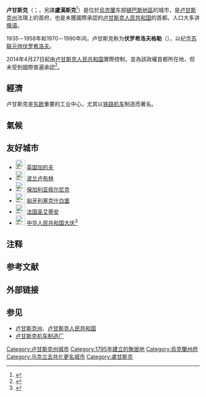 {{NoteTA
|G1=地名
}}
{{Infobox settlement
| name = 卢甘斯克
|native_name=Луганськ
| image_skyline = Luhansk collage.jpg
| imagesize = 250px
| image_caption = 
| image_flag = Flag of Luhansk.svg
| image_shield = Coat of arms of Luhansk.svg
| pushpin_map = Ukraine
| pushpin_label_position = left
| pushpin_map_caption= 卢甘斯克在烏克蘭的位置
| settlement_type = 城市
| subdivision_type = 國家
| subdivision_name = {{flag|Luhansk People's Republic}}（[[de_facto|事實上]]）<br>{{UKR}}（國際承認）
| subdivision_type1 = [[烏克蘭行政區劃|州]]
| subdivision_name1 = [[卢甘斯克州|卢甘斯克州]]
| subdivision_type2 = 
| subdivision_name2 = 
| leader_title = 市長
| leader_name = 
| established_title = 建立
| established_date = 1795年
| established_title3 = 城市地位
| established_date3 = 1882年
| elevation_m =
| area_total_km2 = 286.2
| population_as_of = 2021年
| population_total = 399,559
| population_density_km2 = auto
| timezone = [[歐洲東部時間|EET]]
| utc_offset = +2
| timezone_DST = [[歐洲東部夏令時間|EEST]]
| utc_offset_DST = +3
| coordinates = {{coord|48|34|06|N|39|18|31|E|region:UKR|display=inline,title}}
| postal_code_type = 郵政號碼
| postal_code = 91000-91479
| area_code = +380-642
| blank_name = 
| blank_info = 
| website = {{url|http://gorod.lugansk.ua/}} }}
'''卢甘斯克'''（{{lang-ru|Луганск}}；{{lang-uk|Луганськ}}{{IPA-uk|lʊˈɦɑnʲsʲk||uk-Луганськ.ogg}}，另譯'''盧漢斯克'''<ref>{{Cite web |title=盧漢斯克(沃羅希洛夫格勒)-Luhansk (Voroshilovgrad) |url=https://terms.naer.edu.tw/detail/17902447/?index=1 |access-date=2022-04-18 |work=terms.naer.edu.tw |archive-date=2022-04-26 |archive-url=https://web.archive.org/web/20220426135536/https://terms.naer.edu.tw/detail/17902447/?index=1 }}</ref>）是位於[[烏克蘭|烏克蘭]]东部[[頓巴斯|頓巴斯地區]]的城市，是[[卢甘斯克州|卢甘斯克州]]法理上的首府，也是未獲國際承認的[[卢甘斯克人民共和国|卢甘斯克人民共和国]]的首都。人口大多讲[[俄语|俄语]]。

1935－1958年和1970－1990年间，卢甘斯克称为'''伏罗希洛夫格勒'''（{{lang|ru|Ворошиловград}}），以纪念[[苏联元帅|苏联元帅]][[伏罗希洛夫|伏罗希洛夫]]。

2014年4月27日起由[[卢甘斯克人民共和国|卢甘斯克人民共和国]]實際控制，並為該政權首都所在地，但未受到國際普遍承認<ref >{{cite web |url=http://news.china.com.cn/live/2014-05/13/content_26592862.htm |language= |title=乌克兰东部两州宣布成为独立主权国家 |publisher=环球网 |date=2014-05-13 |accessdate= |archive-date=2018-10-12 |archive-url=https://web.archive.org/web/20181012175458/http://news.china.com.cn/live/2014-05/13/content_26592862.htm |dead-url=yes }}</ref>。

==經濟==
卢甘斯克是[[东欧|东欧]]重要的工业中心，尤其以[[铁路机车|铁路机车]]制造而著名。

== 氣候 ==
{{Weather box
|location = 盧甘斯克
|metric first = Yes
|single line = Yes
| Jan record high C = 12.8
| Feb record high C = 17.3
| Mar record high C = 23.1
| Apr record high C = 31.8
| May record high C = 36.6
| Jun record high C = 39.4
| Jul record high C = 40.5
| Aug record high C = 42.0
| Sep record high C = 36.8
| Oct record high C = 31.2
| Nov record high C = 22.8
| Dec record high C = 15.6
|year record high C = 42.0
| Jan high C = -1.0
| Feb high C = -0.4
| Mar high C = 5.7
| Apr high C = 15.6
| May high C = 22.2
| Jun high C = 26.4
| Jul high C = 28.7
| Aug high C = 28.2
| Sep high C = 21.8
| Oct high C = 13.9
| Nov high C = 5.2
| Dec high C = 0.1
|year high C = 13.9
| Jan mean C = -4.0
| Feb mean C = -4.1
| Mar mean C = 1.4
| Apr mean C = 9.7
| May mean C = 15.8
| Jun mean C = 20.1
| Jul mean C = 22.3
| Aug mean C = 21.2
| Sep mean C = 15.3
| Oct mean C = 8.6
| Nov mean C = 1.8
| Dec mean C = -2.7
|year mean C = 8.8
| Jan low C = -6.8
| Feb low C = -7.4
| Mar low C = -2.4
| Apr low C = 4.2
| May low C = 9.4
| Jun low C = 13.8
| Jul low C = 16.0
| Aug low C = 14.5
| Sep low C = 9.4
| Oct low C = 4.0
| Nov low C = -1.3
| Dec low C = -5.5
|year low C = 4.0
| Jan record low C = -41.9
| Feb record low C = -36.9
| Mar record low C = -27.3
| Apr record low C = -12.1
| May record low C = -8.2
| Jun record low C = -1.8
| Jul record low C = 5.2
| Aug record low C = -0.4
| Sep record low C = -7.2
| Oct record low C = -16.3
| Nov record low C = -26.3
| Dec record low C = -29.6
|year record low C = -41.9
|precipitation colour = green
| Jan precipitation mm = 36
| Feb precipitation mm = 36
| Mar precipitation mm = 32
| Apr precipitation mm = 33
| May precipitation mm = 50
| Jun precipitation mm = 61
| Jul precipitation mm = 63
| Aug precipitation mm = 34
| Sep precipitation mm = 45
| Oct precipitation mm = 35
| Nov precipitation mm = 39
| Dec precipitation mm = 39
|year precipitation mm = 503
| Jan rain days = 10
| Feb rain days = 8
| Mar rain days = 11
| Apr rain days = 14
| May rain days = 13
| Jun rain days = 14
| Jul rain days = 12
| Aug rain days = 8
| Sep rain days = 11
| Oct rain days = 11
| Nov rain days = 13
| Dec rain days = 10
|year rain days = 135
| Jan snow days = 17
| Feb snow days = 16
| Mar snow days = 10
| Apr snow days = 1
| May snow days = 0.1
| Jun snow days = 0.03
| Jul snow days = 0
| Aug snow days = 0
| Sep snow days = 0.1
| Oct snow days = 1
| Nov snow days = 7
| Dec snow days = 16
|year snow days = 68
| Jan humidity = 84
| Feb humidity = 82
| Mar humidity = 77
| Apr humidity = 65
| May humidity = 62
| Jun humidity = 63
| Jul humidity = 63
| Aug humidity = 60
| Sep humidity = 67
| Oct humidity = 75
| Nov humidity = 84
| Dec humidity = 85
|year humidity = 72
|source 1 = Pogoda.ru.net<ref name="pogoda">{{cite web|url=http://www.pogodaiklimat.ru/climate/34523.htm|script-title=ru:Погода и климат|trans-title=Weather and climate|language=ru|publisher=pogodaiklimat.ru|accessdate=30 November 2015|deadurl=yes|archiveurl=https://web.archive.org/web/20140712012025/http://www.pogodaiklimat.ru/climate/34523.htm|archivedate=2014-07-12}}</ref>
|date=June 2012}}

== 友好城市 ==
*[[File:Flag_of_the_United_Kingdom.svg|25px]] [[英国|英国]][[加的夫|加的夫]]
*[[File:Flag_of_Poland.svg|25px]] [[波兰|波兰]][[卢布林|卢布林]]
*[[File:Flag_of_Bulgaria.svg|25px]] [[保加利亚|保加利亚]][[佩尔尼克|佩尔尼克]]
*[[File:Flag_of_Hungary.svg|25px]] [[匈牙利|匈牙利]][[塞克什白堡|塞克什白堡]]
*[[File:Flag_of_France.svg|25px]] [[法国|法国]][[圣艾蒂安|圣艾蒂安]]
*[[File:Flag_of_China.svg|25px]] [[中华人民共和国|中华人民共和国]][[大庆|大庆]]<ref>{{cite web|url =http://wsqw.daqing.gov.cn/neirong/ShowArticle.asp?ArticleID=19|title =大庆市与乌克兰卢甘斯克市的往来纪实|publisher =大庆市外事侨务网站|accessdate =2014-07-14|archive-date =2017-08-17|archive-url =https://web.archive.org/web/20170817163035/http://wsqw.daqing.gov.cn/neirong/ShowArticle.asp?ArticleID=19|dead-url =yes}}</ref>

==注释==
{{notefoot}}

== 参考文献 ==
{{Reflist}}

== 外部链接 ==
{{Commonscat|Luhansk}}

== 参见 ==
* [[卢甘斯克州|卢甘斯克州]]、[[卢甘斯克人民共和国|卢甘斯克人民共和国]]
* [[卢甘斯克机车制造厂|卢甘斯克机车制造厂]]

{{Authority control}}
{{DEFAULTSORT:Луганськ}}
[[Category:卢甘斯克州城市|Category:卢甘斯克州城市]]
[[Category:1795年建立的聚居地|Category:1795年建立的聚居地]]
[[Category:烏克蘭州府|Category:烏克蘭州府]]
[[Category:乌克兰去共化更名城市|Category:乌克兰去共化更名城市]]
[[Category:盧甘斯克|Category:盧甘斯克]]